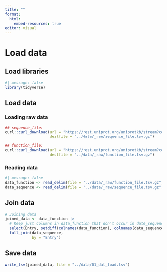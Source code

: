 ```yaml
---
title: ""
format:
  html:
    embed-resources: true
editor: visual
---
```


# Load data

## Load libraries

```r
#| message: false
library(tidyverse)
```

## Load data

### Loading raw data

```r
## sequence_file:
curl::curl_download(url = "https://rest.uniprot.org/uniprotkb/stream?compressed=true&fields=accession%2Creviewed%2Cid%2Cgene_names%2Corganism_name%2Cprotein_name%2Clength%2Cmass%2Csequence%2Cft_act_site%2Cft_binding&format=tsv&query=%28%28taxonomy_id%3A9606%29+OR+%28taxonomy_id%3A10090%29%29+AND+%28reviewed%3Atrue%29",
                    destfile = "../data/_raw/sequence_file.tsv.gz")

## function_file:
curl::curl_download(url = "https://rest.uniprot.org/uniprotkb/stream?compressed=true&fields=accession%2Creviewed%2Cid%2Cgene_names%2Corganism_name%2Cprotein_name%2Ccc_cofactor%2Ccc_catalytic_activity%2Cph_dependence%2Ccc_pathway%2Ccc_function%2Cec%2Ctemp_dependence%2Cgo_f%2Ccc_subcellular_location%2Cft_transmem%2Cft_intramem%2Cprotein_families&format=tsv&query=%28%28taxonomy_id%3A9606%29+OR+%28taxonomy_id%3A10090%29%29+AND+%28reviewed%3Atrue%29",
                    destfile = "../data/_raw/function_file.tsv.gz")
```

### Reading data

```r
#| message: false
data_function <- read_delim(file = "../data/_raw/function_file.tsv.gz", delim = "\t")
data_sequence <- read_delim(file = "../data/_raw/sequence_file.tsv.gz", delim = "\t")
```

## Join data

```r
# Joining data
joined_data <- data_function |>
  # Keep just columns in data_function that don't occur in date_sequence
  select(Entry, setdiff(colnames(data_function), colnames(data_sequence))) |>
  full_join(data_sequence,
            by = "Entry")


```

## Save data

```r
write_tsv(joined_data, file = "../data/01_dat_load.tsv")
```
